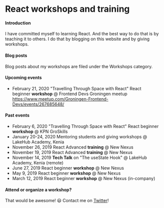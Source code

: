

# React workshops and training

#### Introduction

I have committed myself to learning React. And the best way to do that is by teaching it to others.
I do that by blogging on this website and by giving workshops.

#### Blog posts

Blog posts about my workshops are filed under the <Link to="/categories/workshops">Workshops category</Link>.

#### Upcoming events

- February 21, 2020 "Travelling Through Space with React" 
React beginner **workshop** @ Frontend Devs Groningen meetup 
https://www.meetup.com/Groningen-Frontend-Devs/events/267685648/

#### Past events

- February 6, 2020 "Travelling Through Space with React" 
React beginner **workshop** @ KPN GroSkills
- January 20-24, 2020 Mentoring students and giving workshops @ LakeHub Academy, Kenia
- November 26, 2019 React Advanced **training** @ New Nexus
- November 19, 2019 React Advanced **training** @ New Nexus
- November 14, 2019 **Tech Talk** on "The useState Hook" @ LakeHub Academy, Kenia (remote)
- June 27, 2019 React beginner **workshop** @ New Nexus
- May 9, 2019 React beginner **workshop** @ New Nexus
- March 12, 2019 React beginner **workshop** @ New Nexus (in-company)

#### Attend or organize a workshop?

That would be awesome! 😃 Contact me on <a href="https://twitter.com/bouwe">Twitter</a>!
